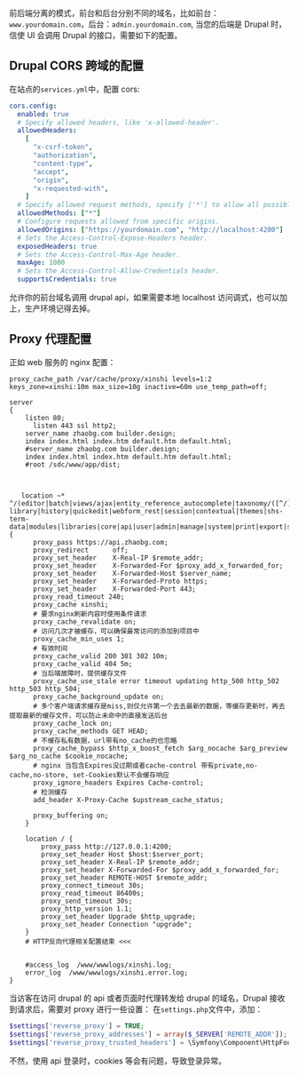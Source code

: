 
<Meta title="开发/部署/Drupal 配置" id="drupal-settings" />

前后端分离的模式，前台和后台分别不同的域名，比如前台：`www.yourdomain.com`，后台：`admin.yourdomain.com`,
当您的后端是 Drupal 时，信使 UI 会调用 Drupal 的接口，需要如下的配置。

## Drupal CORS 跨域的配置

在站点的`services.yml`中，配置 cors:

```yml
cors.config:
  enabled: true
  # Specify allowed headers, like 'x-allowed-header'.
  allowedHeaders:
    [
      "x-csrf-token",
      "authorization",
      "content-type",
      "accept",
      "origin",
      "x-requested-with",
    ]
  # Specify allowed request methods, specify ['*'] to allow all possible ones.
  allowedMethods: ["*"]
  # Configure requests allowed from specific origins.
  allowedOrigins: ["https://yourdomain.com", "http://localhost:4200"]
  # Sets the Access-Control-Expose-Headers header.
  exposedHeaders: true
  # Sets the Access-Control-Max-Age header.
  maxAge: 1000
  # Sets the Access-Control-Allow-Credentials header.
  supportsCredentials: true
```

允许你的前台域名调用 drupal api，如果需要本地 localhost 访问调式，也可以加上，生产环境记得去掉。

## Proxy 代理配置

正如 web 服务的 nginx 配置：

```
proxy_cache_path /var/cache/proxy/xinshi levels=1:2 keys_zone=xinshi:10m max_size=10g inactive=60m use_temp_path=off;

server
{
    listen 80;
	  listen 443 ssl http2;
    server_name zhaobg.com builder.design;
    index index.html index.htm default.htm default.html;
    #server_name zhaobg.com builder.design;
    index index.html index.htm default.htm default.html;
    #root /sdc/www/app/dist;



   location ~* ^/(editor|batch|views/ajax|entity_reference_autocomplete|taxonomy/([^/]+)/([^/]+)/edit|autocomplete|media-library|history|quickedit|webform_rest|session|contextual|themes|shs-term-data|modules|libraries|core|api|user|admin|manage|system|print|export|sites/([^/]+)/files){
      proxy_pass https://api.zhaobg.com;
      proxy_redirect      off;
      proxy_set_header    X-Real-IP $remote_addr;
      proxy_set_header    X-Forwarded-For $proxy_add_x_forwarded_for;
      proxy_set_header    X-Forwarded-Host $server_name;
      proxy_set_header    X-Forwarded-Proto https;
      proxy_set_header    X-Forwarded-Port 443;
      proxy_read_timeout 240;
      proxy_cache xinshi;
      # 要求nginx刷新内容时使用条件请求
      proxy_cache_revalidate on;
      # 访问几次才被缓存，可以确保最常访问的添加到项目中
      proxy_cache_min_uses 1;
      # 有效时间
      proxy_cache_valid 200 301 302 10m;
      proxy_cache_valid 404 5m;
      # 当后端故障时，提供缓存文件
      proxy_cache_use_stale error timeout updating http_500 http_502 http_503 http_504;
      proxy_cache_background_update on;
      # 多个客户端请求缓存是miss,则仅允许第一个去去最新的数据，等缓存更新时，再去提取最新的缓存文件，可以防止未命中的直接发送后台
      proxy_cache_lock on;
      proxy_cache_methods GET HEAD;
      # 不缓存私有数据，url带有no_cache的也忽略
      proxy_cache_bypass $http_x_boost_fetch $arg_nocache $arg_preview $arg_no_cache $cookie_nocache;
      # nginx 当包含Expires没过期或者cache-control 带有private,no-cache,no-store, set-Cookies默认不会缓存响应
      proxy_ignore_headers Expires Cache-control;
      # 检测缓存
      add_header X-Proxy-Cache $upstream_cache_status;

      proxy_buffering on;
    }

    location / {
        proxy_pass http://127.0.0.1:4200;
        proxy_set_header Host $host:$server_port;
        proxy_set_header X-Real-IP $remote_addr;
        proxy_set_header X-Forwarded-For $proxy_add_x_forwarded_for;
        proxy_set_header REMOTE-HOST $remote_addr;
        proxy_connect_timeout 30s;
        proxy_read_timeout 86400s;
        proxy_send_timeout 30s;
        proxy_http_version 1.1;
        proxy_set_header Upgrade $http_upgrade;
        proxy_set_header Connection "upgrade";
    }
    # HTTP反向代理相关配置结束 <<<


    #access_log  /www/wwwlogs/xinshi.log;
    error_log  /www/wwwlogs/xinshi.error.log;
}
```

当访客在访问 drupal 的 api 或者页面时代理转发给 drupal 的域名，Drupal 接收到请求后，需要对 proxy 进行一些设置：
在`settings.php`文件中，添加：

```php
$settings['reverse_proxy'] = TRUE;
$settings['reverse_proxy_addresses'] = array($_SERVER['REMOTE_ADDR']);
$settings['reverse_proxy_trusted_headers'] = \Symfony\Component\HttpFoundation\Request::HEADER_X_FORWARDED_ALL | \Symfony\Component\HttpFoundation\Request::HEADER_FORWARDED;
```

不然，使用 api 登录时，cookies 等会有问题，导致登录异常。
